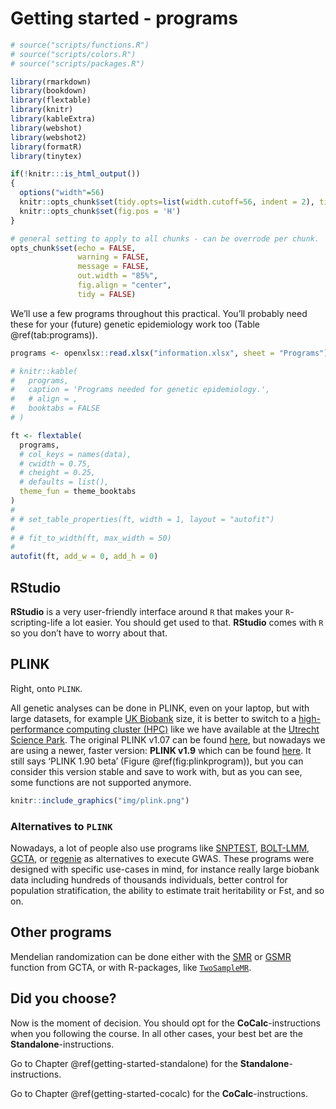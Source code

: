 # Getting started - programs {#getting-started-programs}
<!-- ![](./img/_headers/women_behind_macbook.png){width=100%} -->
```r
# source("scripts/functions.R")
# source("scripts/colors.R")
# source("scripts/packages.R")

library(rmarkdown)
library(bookdown)
library(flextable)
library(knitr)
library(kableExtra)
library(webshot)
library(webshot2)
library(formatR)
library(tinytex)
```

```r
if(!knitr:::is_html_output())
{
  options("width"=56)
  knitr::opts_chunk$set(tidy.opts=list(width.cutoff=56, indent = 2), tidy = TRUE)
  knitr::opts_chunk$set(fig.pos = 'H')
}
```

```r
# general setting to apply to all chunks - can be overrode per chunk.
opts_chunk$set(echo = FALSE, 
               warning = FALSE, 
               message = FALSE, 
               out.width = "85%", 
               fig.align = "center", 
               tidy = FALSE)
```

We'll use a few programs throughout this practical. You'll probably need these for your (future) genetic epidemiology work too (Table \@ref(tab:programs)).

```r
programs <- openxlsx::read.xlsx("information.xlsx", sheet = "Programs")
```


```r
# knitr::kable(
#   programs,
#   caption = 'Programs needed for genetic epidemiology.',
#   # align = ,
#   booktabs = FALSE
# )

ft <- flextable(
  programs,
  # col_keys = names(data),
  # cwidth = 0.75,
  # cheight = 0.25,
  # defaults = list(),
  theme_fun = theme_booktabs
)
# 
# # set_table_properties(ft, width = 1, layout = "autofit")
# 
# # fit_to_width(ft, max_width = 50)
# 
autofit(ft, add_w = 0, add_h = 0)
```

## RStudio
**RStudio** is a very user-friendly interface around `R` that makes your `R`-scripting-life a lot easier. You should get used to that. **RStudio** comes with `R` so you don't have to worry about that.

## PLINK
Right, onto `PLINK`. 

All genetic analyses can be done in PLINK, even on your laptop, but with large datasets, for example [UK Biobank](https://www.ukbiobank.ac.uk){target="_blank"} size, it is better to switch to a [high-performance computing cluster (HPC)](https://en.wikipedia.org/wiki/High-performance_computing){target="_blank"} like we have available at the [Utrecht Science Park](https://wiki.bioinformatics.umcutrecht.nl/bin/view/HPC/WebHome){target="_blank"}. The original PLINK v1.07 can be found [here](https://zzz.bwh.harvard.edu/plink/index.shtml){target="_blank"}, but nowadays we are using a newer, faster version: **PLINK v1.9** which can be found [here](https://www.cog-genomics.org/plink2){target="_blank"}. It still says 'PLINK 1.90 beta' (Figure \@ref(fig:plinkprogram)), but you can consider this version stable and save to work with, but as you can see, some functions are not supported anymore.

```r
knitr::include_graphics("img/plink.png")
```

### Alternatives to `PLINK`
Nowadays, a lot of people also use programs like [SNPTEST](snptest){target="_blank"}, [BOLT-LMM](https://data.broadinstitute.org/alkesgroup/BOLT-LMM/){target="_blank"},  [GCTA](http://cnsgenomics.com/software/gcta/#Overview){target="_blank"}, or [regenie](https://rgcgithub.github.io/regenie/){target="_blank"} as alternatives to execute GWAS. These programs were designed with specific use-cases in mind, for instance really large biobank data including hundreds of thousands individuals, better control for population stratification, the ability to estimate trait heritability or Fst, and so on.

## Other programs
Mendelian randomization can be done either with the [SMR](http://cnsgenomics.com/software/smr/#Overview){target="_blank"} or [GSMR](http://cnsgenomics.com/software/gsmr/){target="_blank"} function from GCTA, or with R-packages, like [`TwoSampleMR`](https://mrcieu.github.io/TwoSampleMR/){target="_blank"}.


## Did you choose?

Now is the moment of decision. You should opt for the **CoCalc**-instructions when you following the course. In all other cases, your best bet are the **Standalone**-instructions. 

Go to Chapter \@ref(getting-started-standalone) for the **Standalone**-instructions.

Go to Chapter \@ref(getting-started-cocalc) for the **CoCalc**-instructions.

<!-- ```{js, echo = FALSE} -->
<!-- title=document.getElementById('header'); -->
<!-- title.innerHTML = '<img src="img/_headers/women_behind_macbook.png" alt="Getting started">' + title.innerHTML -->
<!-- ``` -->

